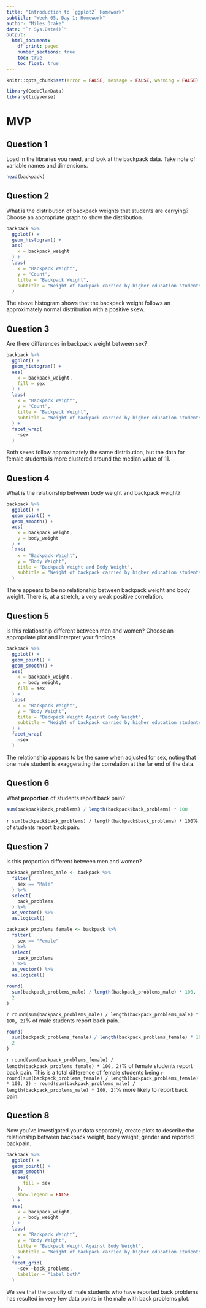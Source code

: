 ```yaml
---
title: "Introduction to `ggplot2` Homework"
subtitle: "Week 05, Day 1; Homework"
author: "Miles Drake"
date: "`r Sys.Date()`"
output:
  html_document:
    df_print: paged
    number_sections: true
    toc: true
    toc_float: true
---
```


```r
knitr::opts_chunk$set(error = FALSE, message = FALSE, warning = FALSE)
```

```r
library(CodeClanData)
library(tidyverse)
```

# MVP

## Question 1
Load in the libraries you need, and look at the backpack data. Take note of variable names and dimensions.

```r
head(backpack)
```

## Question 2
What is the distribution of backpack weights that students are carrying? Choose an appropriate graph to show the distribution.

```r
backpack %>% 
  ggplot() +
  geom_histogram() +
  aes(
    x = backpack_weight
  ) +
  labs(
    x = "Backpack Weight",
    y = "Count",
    title = "Backpack Weight",
    subtitle = "Weight of backpack carried by higher education students"
  )
```

The above histogram shows that the backpack weight follows an approximately normal distribution with a positive skew.

## Question 3
Are there differences in backpack weight between sex?

```r
backpack %>% 
  ggplot() +
  geom_histogram() +
  aes(
    x = backpack_weight,
    fill = sex
  ) +
  labs(
    x = "Backpack Weight",
    y = "Count",
    title = "Backpack Weight",
    subtitle = "Weight of backpack carried by higher education students"
  ) +
  facet_wrap(
    ~sex
  )
```

Both sexes follow approximately the same distribution, but the data for female students is more clustered around the median value of 11.

## Question 4
What is the relationship between body weight and backpack weight?

```r
backpack %>% 
  ggplot() +
  geom_point() +
  geom_smooth() +
  aes(
    x = backpack_weight,
    y = body_weight
  ) +
  labs(
    x = "Backpack Weight",
    y = "Body Weight",
    title = "Backpack Weight and Body Weight",
    subtitle = "Weight of backpack carried by higher education students"
  )
```

There appears to be no relationship between backpack weight and body weight. There is, at a stretch, a very weak positive correlation.

## Question 5
Is this relationship different between men and women? Choose an appropriate plot and interpret your findings.

```r
backpack %>% 
  ggplot() +
  geom_point() +
  geom_smooth() +
  aes(
    x = backpack_weight,
    y = body_weight,
    fill = sex
  ) +
  labs(
    x = "Backpack Weight",
    y = "Body Weight",
    title = "Backpack Weight Against Body Weight",
    subtitle = "Weight of backpack carried by higher education students"
  ) +
  facet_wrap(
    ~sex
  )
```

The relationship appears to be the same when adjusted for sex, noting that one male student is exaggerating the correlation at the far end of the data.

## Question 6
What **proportion** of students report back pain?

```r
sum(backpack$back_problems) / length(backpack$back_problems) * 100
```

`r sum(backpack$back_problems) / length(backpack$back_problems) * 100`% of students report back pain.

## Question 7
Is this proportion different between men and women?

```r
backpack_problems_male <- backpack %>% 
  filter(
    sex == "Male"
  ) %>% 
  select(
    back_problems
  ) %>% 
  as_vector() %>% 
  as.logical()

backpack_problems_female <- backpack %>% 
  filter(
    sex == "Female"
  ) %>% 
  select(
    back_problems
  ) %>% 
  as_vector() %>% 
  as.logical()
```

```r
round(
  sum(backpack_problems_male) / length(backpack_problems_male) * 100,
  2
)
```

`r round(sum(backpack_problems_male) / length(backpack_problems_male) * 100, 2)`% of male students report back pain.

```r
round(
  sum(backpack_problems_female) / length(backpack_problems_female) * 100,
  2
)
```

`r round(sum(backpack_problems_female) / length(backpack_problems_female) * 100, 2)`% of female students report back pain. This is a total difference of female students being `r round(sum(backpack_problems_female) / length(backpack_problems_female) * 100, 2) - round(sum(backpack_problems_male) / length(backpack_problems_male) * 100, 2)`% more likely to report back pain.

## Question 8
Now you’ve investigated your data separately, create plots to describe the relationship between backpack weight, body weight, gender and reported backpain.

```r
backpack %>% 
  ggplot() +
  geom_point() +
  geom_smooth(
    aes(
      fill = sex
    ),
    show.legend = FALSE
  ) +
  aes(
    x = backpack_weight,
    y = body_weight
  ) +
  labs(
    x = "Backpack Weight",
    y = "Body Weight",
    title = "Backpack Weight Against Body Weight",
    subtitle = "Weight of backpack carried by higher education students"
  ) +
  facet_grid(
    ~sex ~back_problems,
    labeller = "label_both"
  )
```

We see that the paucity of male students who have reported back problems has resulted in very few data points in the male with back problems plot.
